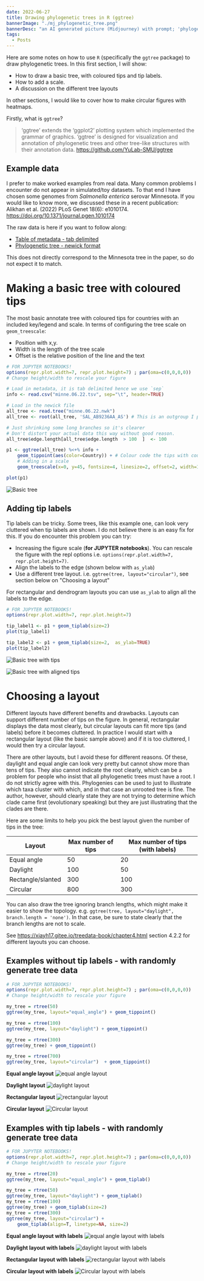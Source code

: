 ```yaml
---
date: 2022-06-27
title: Drawing phylogenetic trees in R (ggtree)
bannerImage: "./mj_phylogenetic_tree.png"
bannerDesc: "an AI generated picture (Midjourney) with prompt; 'phylogenetic tree ::  schematic drawing :: steampunk style'. You can share and adapt this image following a CC BY-SA 4.0 licence"
tags:
  - Posts
---
```


Here are some notes on how to use `R` (specifically the `ggtree` package) to draw phylogenetic trees. In this first section, I will show:

- How to draw a basic tree, with coloured tips and tip labels.
- How to add a scale.
- A discussion on the different tree layouts

In other sections, I would like to cover how to make circular figures with heatmaps.

Firstly, what is `ggtree`?

> ‘ggtree’ extends the ‘ggplot2’ plotting system which implemented the grammar of graphics. ‘ggtree’ is designed for visualization and annotation of phylogenetic
> trees and other tree-like structures with their annotation data. https://github.com/YuLab-SMU/ggtree

## Example data

I prefer to make worked examples from real data. Many common problems I encounter do not appear in simulated/toy datasets. To that end I have chosen some
genomes from _Salmonella enterica_ serovar Minnesota. If you would like to know more, we discussed these in a recent publication: Alikhan et al. (2022)
PLoS Genet 18(6): e1010174. https://doi.org/10.1371/journal.pgen.1010174

The raw data is here if you want to follow along:

- [Table of metadata - tab delimited](/example_data/minne.06.22.tsv)
- [Phylogenetic tree - newick format](/example_data/minne.06.22.nwk)

This does not directly correspond to the Minnesota tree in the paper, so do not expect it to match.

# Making a basic tree with coloured tips

The most basic annotate tree with coloured tips for countries with an included key/legend and scale.
In terms of configuring the tree scale on `geom_treescale`:

- Position with x,y.
- Width is the length of the tree scale
- Offset is the relative position of the line and the text

```r
# FOR JUPYTER NOTEBOOKS!
options(repr.plot.width=7, repr.plot.height=7) ; par(oma=c(0,0,0,0))
# Change height/width to rescale your figure

# Load in metadata, it is tab delimited hence we use `sep`
info <- read.csv("minne.06.22.tsv", sep="\t", header=TRUE)

# Load in the newick file
all_tree <- read.tree("minne.06.22.nwk")
all_tree <- root(all_tree, 'SAL_AB9236AA_AS') # This is an outgroup I picked for the tree.

# Just shrinking some long branches so it's clearer
# Don't distort your actual data this way without good reason.
all_tree$edge.length[all_tree$edge.length  > 100  ]  <- 100

p1 <- ggtree(all_tree) %<+% info +
    geom_tippoint(aes(color=Country)) + # Colour code the tips with country
    # Adding in a scale
    geom_treescale(x=0, y=45, fontsize=4, linesize=2, offset=2, width=10)

plot(p1)
```

![Basic tree](./basic_tree.png)

## Adding tip labels

Tip labels can be tricky. Some trees, like this example one, can look very cluttered when tip labels are shown. I do not believe
there is an easy fix for this. If you do encounter this problem you can try:

- Increasing the figure scale (**for JUPYTER notebooks**). You can rescale the figure with the repl options i.e. `options(repr.plot.width=7, repr.plot.height=7)`.
- Align the labels to the edge (shown below with `as_ylab`)
- Use a different tree layout. i.e. `ggtree(tree, layout="circular")`, see section below on "Choosing a layout"

For rectangular and dendrogram layouts you can use `as_ylab` to align all the labels to the edge.

```r
# FOR JUPYTER NOTEBOOKS!
options(repr.plot.width=7, repr.plot.height=7)

tip_label1 <- p1 + geom_tiplab(size=2)
plot(tip_label1)

tip_label2 <- p1 + geom_tiplab(size=2,  as_ylab=TRUE)
plot(tip_label2)
```

![Basic tree with tips](./basic_tree_tips.png)

![Basic tree with aligned tips](./basic_tree_tips_aligned.png)

# Choosing a layout

Different layouts have different benefits and drawbacks. Layouts can support different number of tips on the figure.
In general, rectangular displays the data most clearly, but circular layouts can fit more tips (and labels) before
it becomes cluttered. In practice I would start with a rectangular layout (like the basic sample above) and if it is too
cluttered, I would then try a circular layout.

There are other layouts, but I avoid these for different reasons. Of these, daylight and equal angle can look very
pretty but cannot show more than tens of tips. They also cannot indicate the root clearly, which can be a problem
for people who insist that all phylogenetic trees must have a root. I do not strictly agree with this. Phylogenies
can be used to just to illustrate which taxa cluster with which, and in that case an unrooted tree is fine.
The author, however, should clearly state they are not trying to determine which clade came first
(evolutionary speaking) but they are just illustrating that the clades are there.

Here are some limits to help you pick the best layout given the number of tips in the tree:

| Layout            | Max number of tips | Max number of tips (with labels) |
| ----------------- | ------------------ | -------------------------------- |
| Equal angle       | 50                 | 20                               |
| Daylight          | 100                | 50                               |
| Rectangle/slanted | 300                | 100                              |
| Circular          | 800                | 300                              |

You can also draw the tree ignoring branch lengths, which might make it easier to show the topology. e.g. `ggtree(tree, layout="daylight", branch.length = 'none')`.
In that case, be sure to state clearly that the branch lengths are not to scale.

See https://xiayh17.gitee.io/treedata-book/chapter4.html section 4.2.2 for different layouts you can choose.

## Examples without tip labels - with randomly generate tree data

```r
# FOR JUPYTER NOTEBOOKS!
options(repr.plot.width=7, repr.plot.height=7) ; par(oma=c(0,0,0,0))
# Change height/width to rescale your figure

my_tree = rtree(50)
ggtree(my_tree, layout="equal_angle") + geom_tippoint()

my_tree = rtree(100)
ggtree(my_tree, layout="daylight") + geom_tippoint()

my_tree = rtree(300)
ggtree(my_tree) + geom_tippoint()

my_tree = rtree(700)
ggtree(my_tree, layout="circular")  + geom_tippoint()
```

**Equal angle layout**
![equal angle layout](./eq.png)

**Daylight layout**
![daylight layout](./daylight.png)

**Rectangular layout**
![rectangular layout](./dendro.png)

**Circular layout**
![Circular layout](./circ.png)

## Examples with tip labels - with randomly generate tree data

```r
# FOR JUPYTER NOTEBOOKS!
options(repr.plot.width=7, repr.plot.height=7) ; par(oma=c(0,0,0,0))
# Change height/width to rescale your figure

my_tree = rtree(20)
ggtree(my_tree, layout="equal_angle") + geom_tiplab()

my_tree = rtree(50)
ggtree(my_tree, layout="daylight") + geom_tiplab()
my_tree = rtree(100)
ggtree(my_tree) + geom_tiplab(size=2)
my_tree = rtree(300)
ggtree(my_tree, layout="circular") +
    geom_tiplab(align=T, linetype=NA, size=2)
```

**Equal angle layout with labels**
![equal angle layout with labels](./eq_lab.png)

**Daylight layout with labels**
![daylight layout with labels](./daylight_lab.png)

**Rectangular layout with labels**
![rectangular layout with labels](./dendro_lab.png)

**Circular layout with labels**
![Circular layout with labels](./circ_lab.png)
